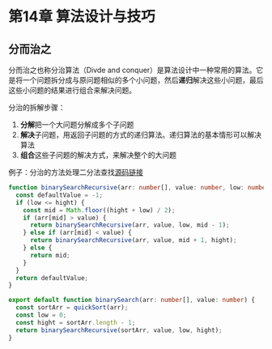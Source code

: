 # 第14章 算法设计与技巧

## 分而治之

分而治之也称分治算法（Divde and conquer）是算法设计中一种常用的算法。它是将一个问题拆分成与原问题相似的多个小问题，然后**递归**解决这些小问题，最后这些小问题的结果进行组合来解决问题。

分治的拆解步骤：

1. **分解**把一个大问题分解成多个子问题
2. **解决**子问题，用返回子问题的方式的递归算法。递归算法的基本情形可以解决算法
3. **组合**这些子问题的解决方式，来解决整个的大问题

例子：分治的方法处理二分法查找[源码链接](https://github.com/javaswing/leet-code/blob/main/code/chap14/binarySearch.ts)

``` typescript title="binarySearch.ts"
function binarySearchRecursive(arr: number[], value: number, low: number, hight: number) {
  const defaultValue = -1;
  if (low <= hight) {
    const mid = Math.floor((hight + low) / 2);
    if (arr[mid] > value) {
      return binarySearchRecursive(arr, value, low, mid - 1);
    } else if (arr[mid] < value) {
      return binarySearchRecursive(arr, value, mid + 1, hight);
    } else {
      return mid;
    }
  }
  return defaultValue;
}

export default function binarySearch(arr: number[], value: number) {
  const sortArr = quickSort(arr);
  const low = 0;
  const hight = sortArr.length - 1;
  return binarySearchRecursive(sortArr, value, low, hight);
}
```
